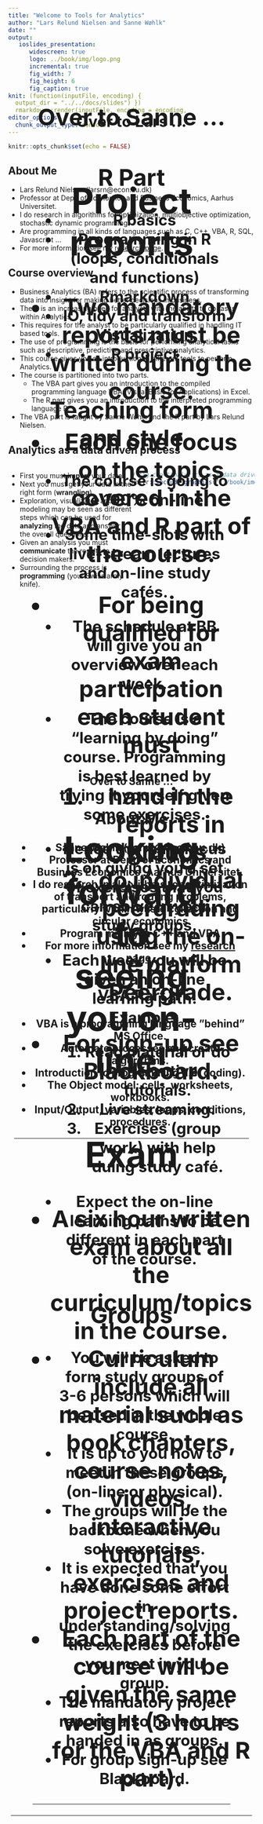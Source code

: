 ```yaml
---
title: "Welcome to Tools for Analytics"
author: "Lars Relund Nielsen and Sanne Wøhlk"
date: ""
output: 
   ioslides_presentation: 
      widescreen: true
      logo: ../book/img/logo.png
      incremental: true
      fig_width: 7
      fig_height: 6
      fig_caption: true
knit: (function(inputFile, encoding) {
  output_dir = "../../docs/slides") })
  rmarkdown::render(inputFile, encoding = encoding,
editor_options: 
  chunk_output_type: console
---
```


<!-- Two column css styles + etc -->
<style>
.column-left{
  float: left;
  width: 50%;
  text-align: left;
}
.column-right{
  float: right;
  width: 50%;
  text-align: left;
}
.centerVH {
  text-align: center;
  position: fixed;
  top: 50%;
  left: 50%;
  transform: translate(-50%, -50%);
}
</style>

```r
knitr::opts_chunk$set(echo = FALSE)
```

## About Me 

- Lars Relund Nielsen (larsrn@econ.au.dk)
- Professor at Dept. of Economics and Business Economics, Aarhus Universitet. 
- I do research in algorithms for optimization, multiobjective optimization, stochastic dynamic programming
- Are programming in all kinds of languages such as C, C++, VBA, R, SQL, Javascript …
- For more information see my [research page]( http://www.research.relund.dk/).


## Course overview {.smaller}

- Business Analytics (BA) refers to the scientific process of transforming data into insight for making better decisions in business. 
- There is an increasing need for analysts with the ability to do tasks within Analytics. 
- This requires for the analyst to be particularly qualified in handling IT based tools. 
- The use of programming is the basis for performing analytical tasks such as descriptive, predictive and prescriptive analytics. 
- This course gives you an introduction to different tools to perform Analytics.
- The course is partitioned into two parts. 
   * The VBA part gives you an introduction to the compiled programming language VBA (Visual Basic for Applications) in Excel. 
   * The R part gives you an introduction to the interpreted programming language R. 
- The VBA part is taught by Sanne Wøhlk and the R part by Lars Relund Nielsen.


## Analytics as a data driven process

<div class="column-right">
```r
# fig.cap="Analytics as a data driven process."
knitr::include_graphics("../book/img/process.png", dpi = 250)
```
</div>
<div class="column-left">
- First you must __import__ your data. 
<!-- That is, take data from a database, file, web API etc. and transform it into a data frame/table.  -->
- Next you must get your data in the right form (__wrangling__).
<!-- - In general raw data may be messy and need to be structured in a __tidy__ way.  -->
<!-- Tidying your data means storing it in a structured form sutaiable for analysis. In brief, when your data is __tidy__, each column is a variable, and each row is an observation. Tidy data is important because the consistent structure lets you focus your struggle on questions about the data.  -->
<!-- - Once you have tidy data, a common first step is to __transform__ it.  -->
<!-- Transformation includes narrowing in on observations of interest (e.g. only observations from a specific year or warehouse), creating new variables based on existing variables (like the cost of using the machine that day given idle time).  -->
- Exploration, visualizaton and modeling may be seen as different steps which can be used for __analyzing__ the data and answer the overall questions. 
<!-- This part of the course will focus on the different steps except modeling.  -->
<!-- - The next step is to do a simple __exploration__ of you data such as calculating a set of summary statistics (like counts, means or KPIs).  -->
<!-- A good way to get an overview over your data is by __visualisation__.  -->
<!-- A good visualisation will show you things that you did not expect, raise new questions about the data or confirm your hypotesis. A good visualisation might also hint that you're asking the wrong question, or you need to collect different data. Exploration and visusalization are descriptive analytics and used to answer questions such as: What happend? How many, how often, where? Where exactly is the problem? What actions are needed? -->
<!-- - __Models__ are complementary tools to visualisation. Once you have made your questions sufficiently precise, you can use a model to answer them. A model is a description of a system using mathematical concepts and a simplification of the real system. That is, the results of a model are based on a set of assumptions. Models for statistical analysis, forecasting, system behaivior are predictive analytics and answer questions like: Why is this happening? What if these trends continue? What will happen next? Models for prescriptive analytics use optimization and other decision modelling techniques to suggest decision options with the goal of improving business performance and answer questions like: What is the best that can happen? -->
- Given an analysis you must __communicate__ the results to decision makers. 
<!-- Note that analytics is not a one-way process, is is common that you several times have to tidy and transform your data, explore and visualize based on the results of a model, rerun the model given feedback on you communication to the decision makers etc. Common connections are visualized using directed arrows in Figure \@ref(fig:process).  -->
- Surrounding the process is __programming__ (your Swiss army knife). 
<!-- An introduction to programming is given in the first part of the course using VBA in Excel. We will cover programming using R in this part of the course. -->
</div>

----

<div class="centerVH">
<h2>Over to Sanne ...<h2/>
<div/>


## About Me 

- Sanne Wøhlk (sanw@econ.au.dk)
- Professor at Dept. of Economics and Business Economics, Aarhus Universitet. 
- I do research in algorithms for optimization of transport and routing problems, particularly within waste collection and circular economics
- Program mainly in C++ and VBA
- For more information see my [research page](https://pure.au.dk/portal/en/persons/sanne-woehlk(f479b9e0-8ab3-4834-a009-e4e54f903e5c).html).


## VBA Part

-	VBA is a programming language ”behind” MS Office.
-	Automate processes and create algorithms.
-	Introduction to programming (i.e. coding).
-	The Object model: cells, worksheets, workbooks.
-	Input/Output, variables, loops, conditions, procedures. 

----

<div class="centerVH">
<h2>Over to Lars ...<h2/>
<div/>

## R Part

- R basics
- Programming in R (loops, conditionals and functions)
- Rmarkdown
- IO, tidy and transform
- Visualization
- R project


## Teaching form and style {.smaller}

- The course is going to be 100% on-line. 
<!-- That is, no physical presence of you at the university is required.  -->
- Some time-slots with live-stream lectures and on-line study cafés. 
- The schedule at BB will give you an overview over each week.
<!-- Live streaming and study cafés will always be inside the time-slots given in the university time tables.  -->
- The course is a "learning by doing" course. Programming is best learned by trying it yourself given some exercises. 
- Hence the main focus is on giving you a set of exercises that you can solve in your study groups.
- Each week you will be given an on-line learning path. Example:
<!-- which is a mashup of reading material, interactive tutorials, videos, live-streaming, exercises, projects etc. Example: -->
   
   1) Read material or do interactive tutorials.
   2) Live streaming.
   3) Exercises (group work) with help duing study café.
<!-- In general you first need to do some prerequisite activities about a weeks topic, such a reading book chapters, course notes or do interactive tutorials. This must be done before the scheduled live-stream lecture (if any). Next, there may be an live-stream lecture. Finally, post lecture activities focus on group work where you solve the exercises. Here there will be a set of teaching assistants (TAs) ready to help you on-line in the study cafés. It is expected that you have done some effort in understanding/solving the exercises before you meet in you group.  -->
- Expect the on-line learning paths to be different in each part of the course.

## Groups 

- You will be asked to form study groups of 3-6 persons which will be used in the whole course. 
- It is up to you how to meet in these groups (on-line or physical). 
- The groups will be the backbone when you solve exercises. 
- It is expected that you have done some effort in understanding/solving the exercises before you meet in you group.
- The mandatory project reports also have to be handed in as groups.
- For group sign-up see Blackboard.

----

<div class="centerVH">
<h2>Over to Sanne ...<h2/>
<div/>

## Project reports

- Two mandatory reports must be written during the course. 
- Each one focus on the topics covered in the VBA and R part of the course. 
- For being qualified for exam participation each student must 

   1) hand in the reports in groups,
   2) do individual peergrading using the on-line platform Peergrade.
   
- For sign-up see Blackboard.

## Exam

- A six hour written exam about all the curriculum/topics in the course.
- Curriculum include all material such as book chapters, course notes, videos, interactive tutorials, exercises and project reports.
- Each part of the course will be given the same weight (3 hours for the VBA and R part). 

----

<div class="centerVH">
<h2>Looking forward to seeing you on-line!<h2/>
<div/>


